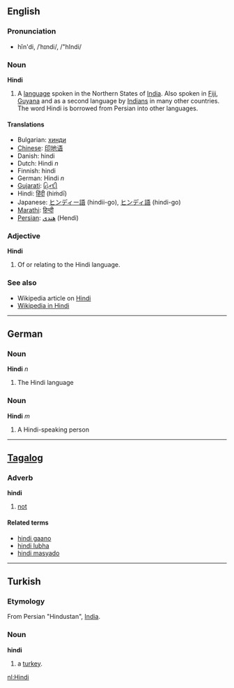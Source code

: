 ==English==
===Pronunciation===
*hĭn'di, /ˈhɪndi/, /"hIndi/

===Noun===
'''Hindi'''

# A [[language]] spoken in the Northern States of [[India]].  Also spoken in [[Fiji]], [[Guyana]] and as a second language by [[Indian]]s in many other countries. The word Hindi is borrowed from Persian into other languages.

====Translations====
*Bulgarian: [[хинди]]
*[[Chinese]]: [[印地语]]
*Danish: hindi
*Dutch: Hindi ''n''
*Finnish: hindi
*German: Hindi ''n''
*[[Gujarati]]: [[હિન્દી]] 
*Hindi: [[हिंदी]] (hiṁdī)
*Japanese: [[ヒンディー語]] (hindii-go), [[ヒンディ語]] (hindi-go)
*[[Marathi]]: [[हिन्दी]]
*[[Persian]]: [[هندي]] (Hendi)

===Adjective===
'''Hindi'''

# Of or relating to the Hindi language.


===See also===
*Wikipedia article on [[w:Hindi|Hindi]]
*[http://hi.wikipedia.org Wikipedia in Hindi]

----

==German==
===Noun===
'''Hindi''' ''n''

# The Hindi language

===Noun===
'''Hindi''' ''m''

# A Hindi-speaking person

----

==[[Tagalog]]==
===Adverb===
'''hindi'''

# [[not]]

====Related terms====
*[[hindi gaano]]
*[[hindi lubha]]
*[[hindi masyado]]

----

==Turkish==
===Etymology===
From Persian "Hindustan", [[India]].

===Noun===
'''hindi'''

# a [[turkey]].


[[nl:Hindi]]
